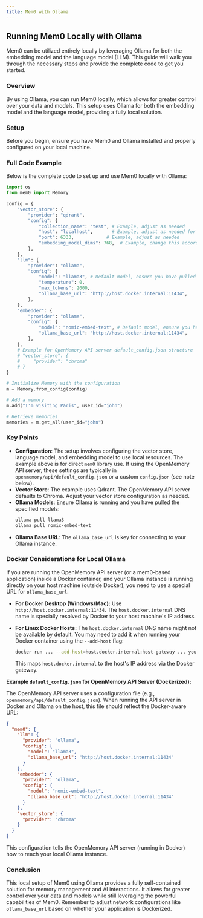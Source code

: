 ```yaml
---
title: Mem0 with Ollama
---
```


<Snippet file="paper-release.mdx" />

## Running Mem0 Locally with Ollama

Mem0 can be utilized entirely locally by leveraging Ollama for both the embedding model and the language model (LLM). This guide will walk you through the necessary steps and provide the complete code to get you started.

### Overview

By using Ollama, you can run Mem0 locally, which allows for greater control over your data and models. This setup uses Ollama for both the embedding model and the language model, providing a fully local solution.

### Setup

Before you begin, ensure you have Mem0 and Ollama installed and properly configured on your local machine.

### Full Code Example

Below is the complete code to set up and use Mem0 locally with Ollama:

```python
import os
from mem0 import Memory

config = {
    "vector_store": {
        "provider": "qdrant",
        "config": {
            "collection_name": "test", # Example, adjust as needed
            "host": "localhost",       # Example, adjust as needed for your Qdrant setup
            "port": 6333,            # Example, adjust as needed
            "embedding_model_dims": 768,  # Example, change this according to your local model's dimensions
        },
    },
    "llm": {
        "provider": "ollama",
        "config": {
            "model": "llama3", # Default model, ensure you have pulled it: `ollama pull llama3`
            "temperature": 0,
            "max_tokens": 2000,
            "ollama_base_url": "http://host.docker.internal:11434",
        },
    },
    "embedder": {
        "provider": "ollama",
        "config": {
            "model": "nomic-embed-text", # Default model, ensure you have pulled it: `ollama pull nomic-embed-text`
            "ollama_base_url": "http://host.docker.internal:11434",
        },
    },
    # Example for OpenMemory API server default_config.json structure
    # "vector_store": {
    #     "provider": "chroma"
    # }
}

# Initialize Memory with the configuration
m = Memory.from_config(config)

# Add a memory
m.add("I'm visiting Paris", user_id="john")

# Retrieve memories
memories = m.get_all(user_id="john")
```

### Key Points

- **Configuration**: The setup involves configuring the vector store, language model, and embedding model to use local resources. The example above is for direct `mem0` library use. If using the OpenMemory API server, these settings are typically in `openmemory/api/default_config.json` or a custom `config.json` (see note below).
- **Vector Store**: The example uses Qdrant. The OpenMemory API server defaults to Chroma. Adjust your vector store configuration as needed.
- **Ollama Models**: Ensure Ollama is running and you have pulled the specified models:
  ```bash
  ollama pull llama3
  ollama pull nomic-embed-text
  ```
- **Ollama Base URL**: The `ollama_base_url` is key for connecting to your Ollama instance.

### Docker Considerations for Local Ollama

If you are running the OpenMemory API server (or a mem0-based application) inside a Docker container, and your Ollama instance is running directly on your host machine (outside Docker), you need to use a special URL for `ollama_base_url`.

- **For Docker Desktop (Windows/Mac):** Use `http://host.docker.internal:11434`. The `host.docker.internal` DNS name is specially resolved by Docker to your host machine's IP address.

- **For Linux Docker Hosts:** The `host.docker.internal` DNS name might not be available by default. You may need to add it when running your Docker container using the `--add-host` flag:
  ```bash
  docker run ... --add-host=host.docker.internal:host-gateway ... your_openmemory_image
  ```
  This maps `host.docker.internal` to the host's IP address via the Docker gateway.

**Example `default_config.json` for OpenMemory API Server (Dockerized):**

The OpenMemory API server uses a configuration file (e.g., `openmemory/api/default_config.json`). When running the API server in Docker and Ollama on the host, this file should reflect the Docker-aware URL:

```json
{
  "mem0": {
    "llm": {
      "provider": "ollama",
      "config": {
        "model": "llama3",
        "ollama_base_url": "http://host.docker.internal:11434"
      }
    },
    "embedder": {
      "provider": "ollama",
      "config": {
        "model": "nomic-embed-text",
        "ollama_base_url": "http://host.docker.internal:11434"
      }
    },
    "vector_store": {
      "provider": "chroma"
    }
  }
}
```
This configuration tells the OpenMemory API server (running in Docker) how to reach your local Ollama instance.

### Conclusion

This local setup of Mem0 using Ollama provides a fully self-contained solution for memory management and AI interactions. It allows for greater control over your data and models while still leveraging the powerful capabilities of Mem0. Remember to adjust network configurations like `ollama_base_url` based on whether your application is Dockerized.